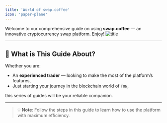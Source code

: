 ```yaml
---
title: 'World of swap.coffee'
icon: 'paper-plane'
---
```


Welcome to our comprehensive guide on using **swap.coffee** — an innovative cryptocurrency swap platform. Enjoy!
![title](/images/docspic.png)

---

## 📖 What is This Guide About?

Whether you are:
- An **experienced trader** — looking to make the most of the platform’s features,
- Just starting your journey in the blockchain world of `TON`,

this series of guides will be your reliable companion.

---

> 💡 **Note**: Follow the steps in this guide to learn how to use the platform with maximum efficiency.
